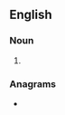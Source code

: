 {{also|bonemeal|bone meal}}
==English==

===Noun===
{{en-noun|head=[[bone]]-[[meal]]|-}}

# {{alternative spelling of|bone meal|lang=en}}

===Anagrams===
* {{anagrams|en|mole bean}}